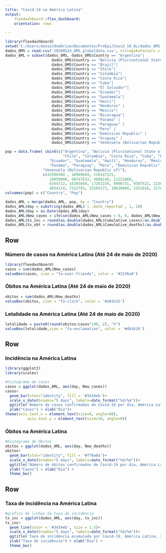 ```yaml
---
title: "Covid-19 na América Latina"
output: 
    flexdashboard::flex_dashboard:
    orientation: rows
  
---
```


```r
library(flexdashboard)
setwd('C:/Users/danie/OneDrive/Documentos/ProEpi/Covid_19_AL/dados_OMS')
dados_OMS = read.csv('20200524_OMS_globaldata.csv', stringsAsFactors = F)
dados_AML = subset(dados_OMS, dados_OMS$Country == "Argentina"|
                     dados_OMS$Country == "Bolivia (Plurinational State of)"|
                     dados_OMS$Country == "Brazil"|
                     dados_OMS$Country == "Chile"|
                     dados_OMS$Country == "Colombia"|
                     dados_OMS$Country == "Costa Rica"|
                     dados_OMS$Country == "Cuba"|
                     dados_OMS$Country == "El Salvador"|
                     dados_OMS$Country == "Ecuador"|
                     dados_OMS$Country == "Guatemala"|
                     dados_OMS$Country == "Haiti"|
                     dados_OMS$Country == "Honduras" |
                     dados_OMS$Country == "Mexico"|
                     dados_OMS$Country == "Nicaragua"|
                     dados_OMS$Country == "Panama" |
                     dados_OMS$Country == "Paraguay" |
                     dados_OMS$Country == "Peru" |
                     dados_OMS$Country == "Dominican Republic" |
                     dados_OMS$Country == "Uruguay" |
                     dados_OMS$Country == "Venezuela (Bolivarian Republic of)")

pop = data.frame( cbind(c("Argentina", "Bolivia (Plurinational State of)", "Brazil", 
                          "Chile", "Colombia", "Costa Rica", "Cuba", "El Salvador",
                    "Ecuador", "Guatemala", "Haiti", "Honduras", "Mexico", "Nicaragua",
                    "Panama", "Paraguay", "Peru", "Dominican Republic", "Uruguay",
                 "Venezuela (Bolivarian Republic of)"),
                 c(43590368 , 10969049, 210147125, 
                    18050000, 48747632, 4868148, 11221060,
                    6344722, 16385068, 17263239, 9996731, 9587522, 123675325, 6167237,
                    4034119, 7152703, 33105273, 10630000, 3351016, 31703499)))
colnames(pop) = c("Country", "Pop")

dados_AML = merge(dados_AML, pop, by = "Country")
dados_AML$day = substring(dados_AML$`ï..Date_reported`, 1, 10)
dados_AML$day = as.Date(dados_AML$day)
dados_AML$New_cases = ifelse(dados_AML$New_cases < 0, 0, dados_AML$New_cases)
dados_AML$tx_inc = round(as.double(dados_AML$Cumulative_cases)/as.double(dados_AML$Pop)*100000, 2)
dados_AML$tx_obt = round(as.double(dados_AML$Cumulative_deaths)/as.double(dados_AML$Pop)*100000, 2)
```

Row 
-------------------------------------
### Número de casos na América Latina (Até 24 de maio de 2020)
    
```r
library(flexdashboard)
casos = sum(dados_AML$New_cases)
valueBox(casos, icon = "fa-user-friends", color = '#3236a8')
```
 

### Óbitos na América Latina (Até 24 de maio de 2020)
    
```r
obitos = sum(dados_AML$New_deaths)
valueBox(obitos, icon = "fa-clock", color = '#a83e32')
``` 
 

### Letalidade na América Latina (Até 24 de maio de 2020)
    
```r
letalidade = paste0(round(obitos/casos*100, 2), "%")
valueBox(letalidade,icon = "fa-exclamation", color = '#db1620')
``` 


Row 
-------------------------------------
### Incidência na América Latina
    
```r
library(ggplot2)
library(scales)

#histograma de casos 
casos = ggplot(dados_AML, aes(day, New_cases))
casos+ 
  geom_bar(stat="identity", fill = '#3434eb')+
  scale_x_date(breaks="5 days", labels=date_format("%d/%m"))+
  ggtitle('Número de casos confirmados de Covid-19 por dia, América Latina, 24 de maio de 2020')+
  ylab("Casos") + xlab("Dia")+
theme(axis.text.x = element_text(size=8, angle=90),
          axis.text.y = element_text(size=10, angle=0))
```
    

### Óbitos na América Latina

```r
#histograma de Óbitos
obitos = ggplot(dados_AML, aes(day, New_deaths))
obitos+ 
  geom_bar(stat="identity", fill = '#f70a0a')+
  scale_x_date(breaks="5 days", labels=date_format("%d/%m"))+
  ggtitle('Número de óbitos confirmados de Covid-19 por dia, América Latina, 24 de maio de 2020')+
  ylab("Casos") + xlab("Dia") +
  theme_bw() 
```


Row 
-------------------------------------
### Taxa de incidência na América Latina 

```r
#gráfico de linhas da taxa de incidência
tx_inc = ggplot(dados_AML, aes(day, tx_inc))
tx_inc+
  geom_line(color = '#3434eb', size = 1.5)+
  scale_x_date(breaks="5 days", labels=date_format("%d/%m"))+
  ggtitle('Taxa de incidência acumulada por Covid-19, América Latina, 24 de maio de 2020')+
  ylab("Taxa de incidência") + xlab("Dia") +
  theme_bw()
```
